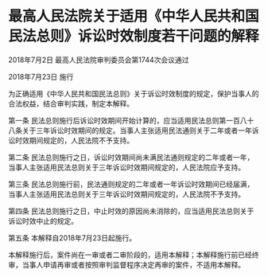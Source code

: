 # 最高人民法院关于适用《中华人民共和国民法总则》诉讼时效制度若干问题的解释

2018年7月2日 最高人民法院审判委员会第1744次会议通过

2018年7月23日 施行

  

为正确适用《中华人民共和国民法总则》关于诉讼时效制度的规定，保护当事人的合法权益，结合审判实践，制定本解释。

第一条 民法总则施行后诉讼时效期间开始计算的，应当适用民法总则第一百八十八条关于三年诉讼时效期间的规定。当事人主张适用民法通则关于二年或者一年诉讼时效期间规定的，人民法院不予支持。

第二条 民法总则施行之日，诉讼时效期间尚未满民法通则规定的二年或者一年，当事人主张适用民法总则关于三年诉讼时效期间规定的，人民法院应予支持。

第三条 民法总则施行前，民法通则规定的二年或者一年诉讼时效期间已经届满，当事人主张适用民法总则关于三年诉讼时效期间规定的，人民法院不予支持。

第四条 民法总则施行之日，中止时效的原因尚未消除的，应当适用民法总则关于诉讼时效中止的规定。

第五条 本解释自2018年7月23日起施行。

本解释施行后，案件尚在一审或者二审阶段的，适用本解释；本解释施行前已经终审，当事人申请再审或者按照审判监督程序决定再审的案件，不适用本解释。
